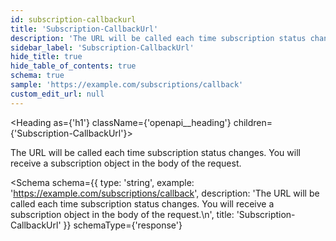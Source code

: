 ```yaml
---
id: subscription-callbackurl
title: 'Subscription-CallbackUrl'
description: 'The URL will be called each time subscription status changes. You will receive a subscription object in the body of the request.'
sidebar_label: 'Subscription-CallbackUrl'
hide_title: true
hide_table_of_contents: true
schema: true
sample: 'https://example.com/subscriptions/callback'
custom_edit_url: null
---
```



<Heading as={'h1'} className={'openapi__heading'} children={'Subscription-CallbackUrl'}></Heading>

The URL will be called each time subscription status changes. You will receive a subscription object in the body of the request.

<Schema
  schema={{
    type: 'string',
    example: 'https://example.com/subscriptions/callback',
    description:
      'The URL will be called each time subscription status changes. You will receive a subscription object in the body of the request.\n',
    title: 'Subscription-CallbackUrl'
  }}
  schemaType={'response'}
></Schema>
